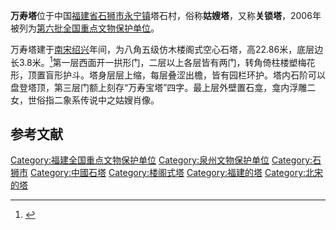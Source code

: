 {{coord|24|43|21|N|118|40|21|E|display=title|scale:10000}}
{{文物保护单位
| 级别 = 全国
| 名称 = [[泉州港古建筑|泉州港古建筑]] - 万寿塔
| 图片 = 
| 所在 = [[福建省|福建省]][[石狮市|石狮市]]
| 分类 = 古建筑
| 时代 = 宋
| 编号 = [[第六批全国重点文物保护单位|第六批]]第580项
| 登录 = 2006年5月25日
}}

'''万寿塔'''位于中国[[福建省|福建省]][[石狮市|石狮市]][[永宁镇|永宁镇]]塔石村，俗称'''姑嫂塔'''，又称'''关锁塔'''，2006年被列为[[第六批全国重点文物保护单位|第六批全国重点文物保护单位]]。

万寿塔建于[[南宋|南宋]][[绍兴_(年号)|绍兴]]年间，为八角五级仿木楼阁式空心石塔，高22.86米，底层边长3.8米。<ref>{{Cite book |author=国家文物局 编 |title=全国重点文物保护单位（第六批）·第Ⅴ卷 |publisher=文物出版社 |year=2008 |isbn=978-7-5010-2446-9 |pages=361 }}</ref>第一层西面开一拱形门，二层以上各层皆有两门，转角倚柱楼塑梅花形，顶置盲形护斗。塔身层层上缩，每层叠涩出檐，皆有园栏环护。塔内石阶可以盘登塔顶，第三层门额上刻存“万寿宝塔”四字。最上层外壁置石龛，龛内浮雕二女，世俗指二象系传说中之姑嫂肖像。

==参考文献==
{{reflist}}

{{泉州世界遗产}}
{{福建全国重点文物保护单位}}

{{DEFAULTSORT:wan}}
[[Category:福建全国重点文物保护单位|Category:福建全国重点文物保护单位]]
[[Category:泉州文物保护单位|Category:泉州文物保护单位]]
[[Category:石狮市|Category:石狮市]]
[[Category:中國石塔|Category:中國石塔]]
[[Category:楼阁式塔|Category:楼阁式塔]]
[[Category:福建的塔|Category:福建的塔]]
[[Category:北宋的塔|Category:北宋的塔]]